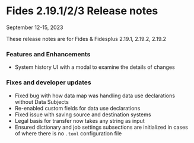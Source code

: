 # Fides 2.19.1/2/3 Release notes
September 12-15, 2023

These release notes are for Fides & Fidesplus 2.19.1, 2.19.2, 2.19.2

### Features and Enhancements
- System history UI with a modal to examine the details of changes

### Fixes and developer updates
- Fixed bug with how data map was handling data use declarations without Data Subjects
- Re-enabled custom fields for data use declarations
- Fixed issue with saving source and destination systems
- Legal basis for transfer now takes any string as input
- Ensured dictionary and job settings subsections are initialized in cases of where there is no `.toml` configuration file 
